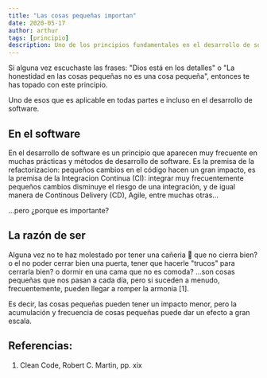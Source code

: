 ```yaml
---
title: "Las cosas pequeñas importan"
date: 2020-05-17
author: arthur
tags: [principio]
description: Uno de los principios fundamentales en el desarrollo de software que aparecen incluso en la vida misma
---
```


Si alguna vez escuchaste las frases: "Dios está en los detalles" o "La honestidad en las cosas pequeñas no es una cosa pequeña", entonces te has topado con este principio.

Uno de esos que es aplicable en todas partes e incluso en el desarrollo de software.

## En el software

En el desarrollo de software es un principio que aparecen muy frecuente en muchas prácticas y métodos de desarrollo de software. Es la premisa de la refactorizacion: pequeños cambios en el código hacen un gran impacto, es la premisa de la Integracion Continua (CI): integrar muy frecuentemente pequeños cambios disminuye el riesgo de una integración, y de igual manera de Continous Delivery (CD), Agile, entre muchas otras...

...pero ¿porque es importante?

## La razón de ser

Alguna vez no te haz molestado por tener una cañeria 🚰 que no cierra bien? o el no poder cerrar bien una puerta, tener que hacerle "trucos" para cerrarla bien? o dormir en una cama que no es comoda? ...son cosas pequeñas que nos pasan a cada día, pero si suceden a menudo, frecuentemente, pueden llegar a romper la armonia [1].

Es decir, las cosas pequeñas pueden tener un impacto menor, pero la acumulación y frecuencia de cosas pequeñas puede dar un efecto a gran escala.

## Referencias:

1. Clean Code, Robert C. Martin, pp. xix
